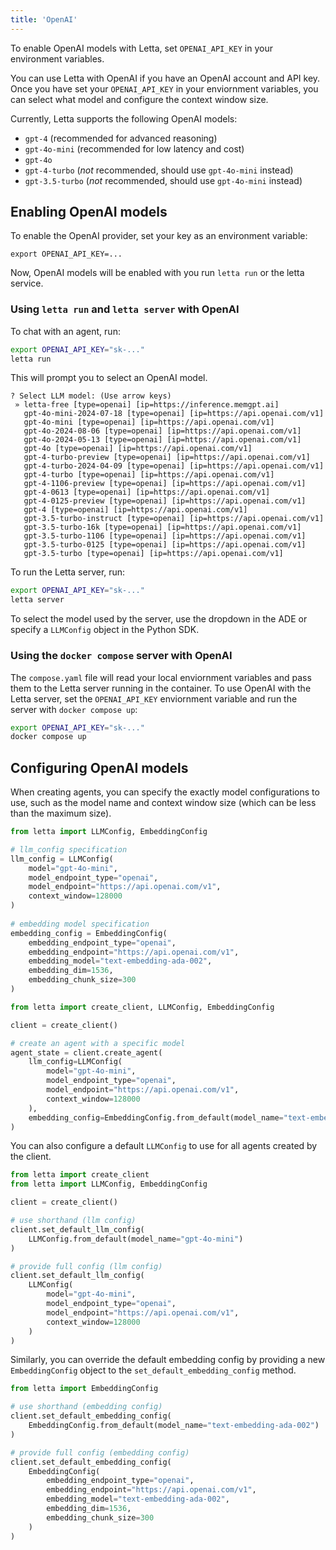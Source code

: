 ```yaml
---
title: 'OpenAI'
---
```

<Tip>To enable OpenAI models with Letta, set `OPENAI_API_KEY` in your environment variables. </Tip>

You can use Letta with OpenAI if you have an OpenAI account and API key. Once you have set your `OPENAI_API_KEY` in your enviornment variables, you can select what model and configure the context window size.

Currently, Letta supports the following OpenAI models: 
- `gpt-4` (recommended for advanced reasoning)
- `gpt-4o-mini` (recommended for low latency and cost)
- `gpt-4o`
- `gpt-4-turbo` (*not* recommended, should use `gpt-4o-mini` instead)
- `gpt-3.5-turbo` (*not* recommended, should use `gpt-4o-mini` instead)


## Enabling OpenAI models
To enable the OpenAI provider, set your key as an environment variable:  
```
export OPENAI_API_KEY=...
```
Now, OpenAI models will be enabled with you run `letta run` or the letta service.


<Accordion icon="square-terminal" title="CLI (pypi only)">

### Using `letta run` and `letta server` with OpenAI
To chat with an agent, run:
```bash
export OPENAI_API_KEY="sk-..." 
letta run
```
This will prompt you to select an OpenAI model.
```
? Select LLM model: (Use arrow keys)
 » letta-free [type=openai] [ip=https://inference.memgpt.ai]
   gpt-4o-mini-2024-07-18 [type=openai] [ip=https://api.openai.com/v1]
   gpt-4o-mini [type=openai] [ip=https://api.openai.com/v1]
   gpt-4o-2024-08-06 [type=openai] [ip=https://api.openai.com/v1]
   gpt-4o-2024-05-13 [type=openai] [ip=https://api.openai.com/v1]
   gpt-4o [type=openai] [ip=https://api.openai.com/v1]
   gpt-4-turbo-preview [type=openai] [ip=https://api.openai.com/v1]
   gpt-4-turbo-2024-04-09 [type=openai] [ip=https://api.openai.com/v1]
   gpt-4-turbo [type=openai] [ip=https://api.openai.com/v1]
   gpt-4-1106-preview [type=openai] [ip=https://api.openai.com/v1]
   gpt-4-0613 [type=openai] [ip=https://api.openai.com/v1]
   gpt-4-0125-preview [type=openai] [ip=https://api.openai.com/v1]
   gpt-4 [type=openai] [ip=https://api.openai.com/v1]
   gpt-3.5-turbo-instruct [type=openai] [ip=https://api.openai.com/v1]
   gpt-3.5-turbo-16k [type=openai] [ip=https://api.openai.com/v1]
   gpt-3.5-turbo-1106 [type=openai] [ip=https://api.openai.com/v1]
   gpt-3.5-turbo-0125 [type=openai] [ip=https://api.openai.com/v1]
   gpt-3.5-turbo [type=openai] [ip=https://api.openai.com/v1]
```
To run the Letta server, run:
```bash
export OPENAI_API_KEY="sk-..." 
letta server
```
To select the model used by the server, use the dropdown in the ADE or specify a `LLMConfig` object in the Python SDK.
</Accordion>
<Accordion icon="docker" title="Docker Compose">
### Using the `docker compose` server with OpenAI
The `compose.yaml` file will read your local enviornment variables and pass them to the Letta server running in the container. To use OpenAI with the Letta server, set the `OPENAI_API_KEY` enviornment variable and run the server with `docker compose up`:
```bash
export OPENAI_API_KEY="sk-..." 
docker compose up 
```
</Accordion>

## Configuring OpenAI models

When creating agents, you can specify the exactly model configurations to use, such as the model name and context window size (which can be less than the maximum size). 

```python
from letta import LLMConfig, EmbeddingConfig

# llm_config specification
llm_config = LLMConfig(
    model="gpt-4o-mini",
    model_endpoint_type="openai",
    model_endpoint="https://api.openai.com/v1",
    context_window=128000
)
 
# embedding model specification
embedding_config = EmbeddingConfig(
    embedding_endpoint_type="openai",
    embedding_endpoint="https://api.openai.com/v1",
    embedding_model="text-embedding-ada-002",
    embedding_dim=1536,
    embedding_chunk_size=300
)
```
```python 
from letta import create_client, LLMConfig, EmbeddingConfig

client = create_client()

# create an agent with a specific model
agent_state = client.create_agent(
    llm_config=LLMConfig(
        model="gpt-4o-mini",
        model_endpoint_type="openai",
        model_endpoint="https://api.openai.com/v1",
        context_window=128000
    ), 
    embedding_config=EmbeddingConfig.from_default(model_name="text-embedding-ada-002")
)
```
You can also configure a default `LLMConfig` to use for all agents created by the client. 
```python
from letta import create_client
from letta import LLMConfig, EmbeddingConfig

client = create_client()

# use shorthand (llm config)
client.set_default_llm_config(
    LLMConfig.from_default(model_name="gpt-4o-mini")
)

# provide full config (llm config)
client.set_default_llm_config(
    LLMConfig(
        model="gpt-4o-mini",
        model_endpoint_type="openai",
        model_endpoint="https://api.openai.com/v1",
        context_window=128000
    )
)
```
Similarly, you can override the default embedding config by providing a new `EmbeddingConfig` object to the `set_default_embedding_config` method.
```python
from letta import EmbeddingConfig

# use shorthand (embedding config)
client.set_default_embedding_config( 
    EmbeddingConfig.from_default(model_name="text-embedding-ada-002")
)

# provide full config (embedding config)
client.set_default_embedding_config( 
    EmbeddingConfig(
        embedding_endpoint_type="openai",
        embedding_endpoint="https://api.openai.com/v1",
        embedding_model="text-embedding-ada-002",
        embedding_dim=1536,
        embedding_chunk_size=300
    )
)
```
